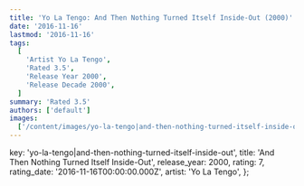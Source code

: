 ```yaml
---
title: 'Yo La Tengo: And Then Nothing Turned Itself Inside-Out (2000)'
date: '2016-11-16'
lastmod: '2016-11-16'
tags:
  [
    'Artist Yo La Tengo',
    'Rated 3.5',
    'Release Year 2000',
    'Release Decade 2000',
  ]
summary: 'Rated 3.5'
authors: ['default']
images:
  ['/content/images/yo-la-tengo|and-then-nothing-turned-itself-inside-out.jpg']
---
```


  key: 'yo-la-tengo|and-then-nothing-turned-itself-inside-out',
  title: 'And Then Nothing Turned Itself Inside-Out',
  release_year: 2000,
  rating: 7,
  rating_date: '2016-11-16T00:00:00.000Z',
  artist: 'Yo La Tengo',
};

<MusicRating data={data} />
